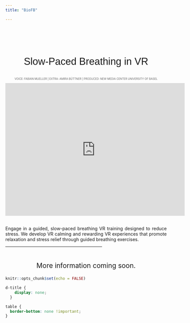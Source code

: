 ```yaml
---
title: "BioFB"

---
```



<div style="text-align: center; padding-top: 2em; font-size: 2.2em; font-family: 'sans-serif', sans-serif;">
Slow-Paced Breathing in VR 
</div>

<div style="text-align: center; font-size: 0.6em; color: #666; margin-top: 0.5em; margin-bottom: 1em;"> VOICE: FABIAN MUELLER | EXTRA: AMIRA BÜTTNER | PRODUCED: NEW MEDIA CENTER UNIVERSITY OF BASEL </div>


<iframe width="560" height="415" src="https://www.youtube.com/watch?v=QS4jsWk7jLE" title="YouTube video player" frameborder="0" allow="accelerometer; autoplay; clipboard-write; encrypted-media; gyroscope; picture-in-picture; web-share" referrerpolicy="strict-origin-when-cross-origin" allowfullscreen></iframe>






<div style="text-align: justify; font-size: 1em;">
<br>
Engage in a guided, slow-paced breathing VR training designed to reduce stress. We develop VR calming and rewarding VR experiences that promote relaxation and stress relief through guided breathing exercises.
</div>

<hr style="width:60%;">

<div style="text-align: center; font-size: 1.5em;">
<br>
More information coming soon.
</div>




```r
knitr::opts_chunk$set(echo = FALSE)
```

```css
d-title {
    display: none;
  }
```


```css
table {
  border-bottom: none !important;
}

```

